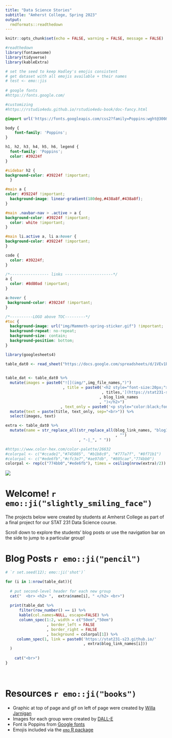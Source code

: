 ```yaml
---
title: "Data Science Stories"
subtitle: "Amherst College, Spring 2023"
output:
  rmdformats::readthedown
---
```

  
```r
knitr::opts_chunk$set(echo = FALSE, warning = FALSE, message = FALSE)

#readthedown
library(fontawesome)
library(tidyverse)
library(kableExtra)

# set the seed to keep Hadley's emojis consistent 
# get dataset with all emojis available + their names
# test <- emo::jis
 
# google fonts
#https://fonts.google.com/

#customizing
#https://rstudio4edu.github.io/rstudio4edu-book/doc-fancy.html
```

```css

@import url('https://fonts.googleapis.com/css2?family=Poppins:wght@300&display=swap');

body {
    font-family: 'Poppins';
}

h1, h2, h3, h4, h5, h6, legend {
  font-family: 'Poppins';
  color: #39224f
}

#sidebar h2 {
background-color: #39224f !important;
  }

#main a {
color: #39224f !important;
  background-image: linear-gradient(180deg,#438a8f,#438a8f);
}

#main .navbar-nav > .active > a { 
background-color: #39224f !important;
  color: white !important;
}

#main li.active a, li a:hover {
background-color: #39224f !important;
}

code {
  color: #39224f;
}

/*----------------- links ---------------------*/
a { 
  color: #8d80ad !important;
}

a:hover {
 background-color: #39224f !important;
}

/*----------LOGO above TOC---------*/
#toc {
  background-image: url("img/Mammoth-spring-sticker.gif") !important;
  background-repeat: no-repeat;
  background-size: contain;
  background-position: bottom;
}
```


```r
library(googlesheets4)

table_dat0 <- read_sheet("https://docs.google.com/spreadsheets/d/1VEv1b-NFj3SbkR6YC7ucKam80g5znjvTwEclwWOkioA/edit#gid=0") 

   
table_dat <- table_dat0 %>%
  mutate(images = paste0("![](img/",img_file_names,")")
                         , title = paste0('<h2 style="font-size:20px;"> ['
                                          , titles,'](https://stat231-s23.github.io/'
                                         , blog_link_names
                                         , ")</h2>")
                        , text_only = paste0('<p style="color:black;font-size:14px;">',text,'</p>')) %>%
  mutate(text = paste(title, text_only, sep="<br>")) %>%
  select(images, text)

extra <- table_dat0 %>%
  mutate(name = str_replace_all(str_replace_all(blog_link_names, "blog1-|blog2-"
                                                , "")
                                , "-|_", " "))

#https://www.color-hex.com/color-palette/26632
#colorpal <- c("#ccade1","#745085", "#b1b8c0", "#777a7f", "#8f71b1")
#colorpal <- c("#ede6fb","#cfc3e7","#ae97db", "#805cae","774bb0")
colorpal <- rep(c("774bb0","#ede6fb"), times = ceiling(nrow(extra)/2))
```

![](img/College-Row-WJ-night.png)


# Welcome! `r emo::ji("slightly_smiling_face")` 

The projects below were created by students at Amherst College as part of a final project for our STAT 231 Data Science course.

Scroll down to explore the students’ blog posts or use the navigation bar on the side to jump to a particular group!

# Blog Posts `r emo::ji("pencil")`

```r
# `r set.seed(12); emo::ji('shot')`
```

```r
for (i in 1:nrow(table_dat)){
  
  # put second-level header for each new group
  cat("  <br> <h2> ",  extra$name[i], " </h2> <br>")
  
  print(table_dat %>%
      filter(row_number() == i) %>%
      kable(col.names=NULL, escape=FALSE) %>%
      column_spec(1:2, width = c("50em","50em")
                  , border_left = FALSE
                  , border_right = FALSE
                  , background = colorpal[1]) %>%
     column_spec(1, link = paste0('https://stat231-s23.github.io/'
                                  , extra$blog_link_names[i]))
  )
       
    cat("<br>")
}
```

<br>

# Resources `r emo::ji("books")`

<ul>
  <li> Graphic at top of page and gif on left of page were created by [Willa Jarnigan](https://www.amherst.edu/people/facstaff/wwjarnagin) </li>
  <li> Images for each group were created by [DALL-E](https://openai.com/product/dall-e-2) </li>
  <li> Font is Poppins from [Google fonts](https://fonts.google.com/) </li>
  <li> Emojis included via the [`emo` R package](https://github.com/hadley/emo) 
</ul>

